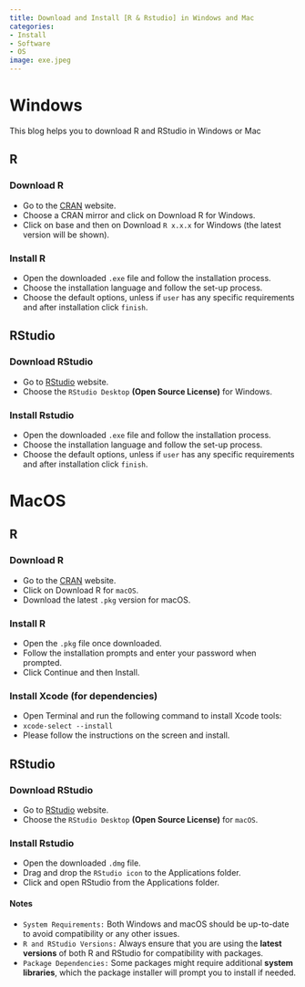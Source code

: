 ```yaml
---
title: Download and Install [R & Rstudio] in Windows and Mac
categories:
- Install
- Software
- OS
image: exe.jpeg
---
```


# Windows

This blog helps you to download R and RStudio in Windows or Mac

## R

### Download R 

::: callout-note
-   Go to the [CRAN](https://cran.r-project.org/) website. 
-   Choose a CRAN mirror and click on Download R for Windows.
-   Click on base and then on Download `R x.x.x` for Windows (the latest version will be shown).
:::

### Install R

::: callout-note
-   Open the downloaded `.exe` file and follow the installation process.
-   Choose the installation language and follow the set-up process.
-   Choose the default options, unless if `user` has any specific requirements and after installation     click `finish`.
:::

## RStudio

### Download RStudio

::: callout-note
-   Go to [RStudio](https://posit.co/download/rstudio-desktop/) website.
-   Choose the `RStudio Desktop` **(Open Source License)** for Windows.
:::

### Install Rstudio

::: callout-note
-   Open the downloaded `.exe` file and follow the installation process.
-   Choose the installation language and follow the set-up process.
-   Choose the default options, unless if `user` has any specific requirements and after installation     click `finish`.
:::

# MacOS

## R

### Download R 

::: callout-note
-   Go to the [CRAN](https://cran.r-project.org/) website. 
-   Click on Download R for `macOS`.
-   Download the latest `.pkg` version for macOS.
:::

### Install R

::: callout-note
-   Open the `.pkg` file once downloaded.
-   Follow the installation prompts and enter your password when prompted.
-   Click Continue and then Install.
:::

### Install Xcode (for dependencies)

::: callout-tip
-   Open Terminal and run the following command to install Xcode tools:
-   `xcode-select --install`
-   Please follow the instructions on the screen and install.
:::

## RStudio

### Download RStudio

::: callout-note
-   Go to [RStudio](https://posit.co/download/rstudio-desktop/) website.
-   Choose the `RStudio Desktop` **(Open Source License)** for `macOS`.
:::

### Install Rstudio

::: callout-note
-   Open the downloaded `.dmg` file.
-   Drag and drop the `RStudio icon` to the Applications folder.
-   Click and open RStudio from the Applications folder.
:::


#### Notes

::: callout-important
-   `System Requirements:` Both Windows and macOS should be up-to-date to avoid compatibility or any     other issues.
-   `R and RStudio Versions:` Always ensure that you are using the **latest versions** of both R and     RStudio for compatibility with packages.
-   `Package Dependencies:` Some packages might require additional **system libraries**, which the        package installer will prompt you to install if needed.
:::